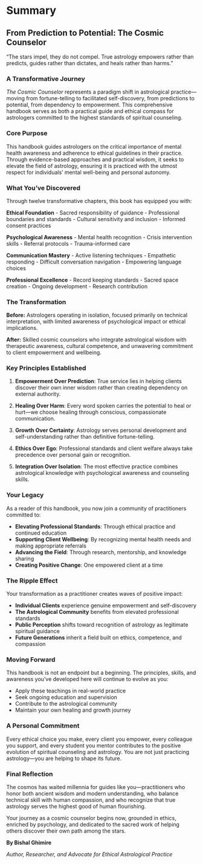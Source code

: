 # Summary

::: {.summary-container}

## From Prediction to Potential: The Cosmic Counselor

::: {.pull-quote}
"The stars impel, they do not compel. True astrology empowers rather than predicts, guides rather than dictates, and heals rather than harms."
:::

### **A Transformative Journey**

*The Cosmic Counselor* represents a paradigm shift in astrological practice—moving from fortune-telling to facilitated self-discovery, from predictions to potential, from dependency to empowerment. This comprehensive handbook serves as both a practical guide and ethical compass for astrologers committed to the highest standards of spiritual counseling.

### **Core Purpose**

This handbook guides astrologers on the critical importance of mental health awareness and adherence to ethical guidelines in their practice. Through evidence-based approaches and practical wisdom, it seeks to elevate the field of astrology, ensuring it is practiced with the utmost respect for individuals' mental well-being and personal autonomy.

### **What You've Discovered**

Through twelve transformative chapters, this book has equipped you with:

::: {.skills-grid}
::: {.skill-box}
**Ethical Foundation**
- Sacred responsibility of guidance
- Professional boundaries and standards
- Cultural sensitivity and inclusion
- Informed consent practices
:::

::: {.skill-box}
**Psychological Awareness**
- Mental health recognition
- Crisis intervention skills
- Referral protocols
- Trauma-informed care
:::

::: {.skill-box}
**Communication Mastery**
- Active listening techniques
- Empathetic responding
- Difficult conversation navigation
- Empowering language choices
:::

::: {.skill-box}
**Professional Excellence**
- Record keeping standards
- Sacred space creation
- Ongoing development
- Research contribution
:::
:::

### **The Transformation**

**Before:** Astrologers operating in isolation, focused primarily on technical interpretation, with limited awareness of psychological impact or ethical implications.

**After:** Skilled cosmic counselors who integrate astrological wisdom with therapeutic awareness, cultural competence, and unwavering commitment to client empowerment and wellbeing.

### **Key Principles Established**

::: {.highlight-box}
1. **Empowerment Over Prediction**: True service lies in helping clients discover their own inner wisdom rather than creating dependency on external authority.

2. **Healing Over Harm**: Every word spoken carries the potential to heal or hurt—we choose healing through conscious, compassionate communication.

3. **Growth Over Certainty**: Astrology serves personal development and self-understanding rather than definitive fortune-telling.

4. **Ethics Over Ego**: Professional standards and client welfare always take precedence over personal gain or recognition.

5. **Integration Over Isolation**: The most effective practice combines astrological knowledge with psychological awareness and counseling skills.
:::

### **Your Legacy**

As a reader of this handbook, you now join a community of practitioners committed to:

- **Elevating Professional Standards**: Through ethical practice and continued education
- **Supporting Client Wellbeing**: By recognizing mental health needs and making appropriate referrals
- **Advancing the Field**: Through research, mentorship, and knowledge sharing
- **Creating Positive Change**: One empowered client at a time

### **The Ripple Effect**

Your transformation as a practitioner creates waves of positive impact:

- **Individual Clients** experience genuine empowerment and self-discovery
- **The Astrological Community** benefits from elevated professional standards
- **Public Perception** shifts toward recognition of astrology as legitimate spiritual guidance
- **Future Generations** inherit a field built on ethics, competence, and compassion

### **Moving Forward**

This handbook is not an endpoint but a beginning. The principles, skills, and awareness you've developed here will continue to evolve as you:

- Apply these teachings in real-world practice
- Seek ongoing education and supervision
- Contribute to the astrological community
- Maintain your own healing and growth journey

### **A Personal Commitment**

Every ethical choice you make, every client you empower, every colleague you support, and every student you mentor contributes to the positive evolution of spiritual counseling and astrology. You are not just practicing astrology—you are helping to shape its future.

### **Final Reflection**

The cosmos has waited millennia for guides like you—practitioners who honor both ancient wisdom and modern understanding, who balance technical skill with human compassion, and who recognize that true astrology serves the highest good of human flourishing.

Your journey as a cosmic counselor begins now, grounded in ethics, enriched by psychology, and dedicated to the sacred work of helping others discover their own path among the stars.

::: {.author-signature}
**By Bishal Ghimire**

*Author, Researcher, and Advocate for Ethical Astrological Practice*
:::

:::
